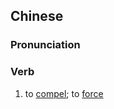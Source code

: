 ==Chinese==
{{zh-forms|s=强逼}}

===Pronunciation===
{{zh-pron
|m=qiǎngbī
|c=koeng4 bik1
|mn=qz:kiông-piak/xm:kiông-pek/zz:kiâng-pek
|cat=v
}}

===Verb===
{{zh-verb}}

# to [[compel]]; to [[force]]
